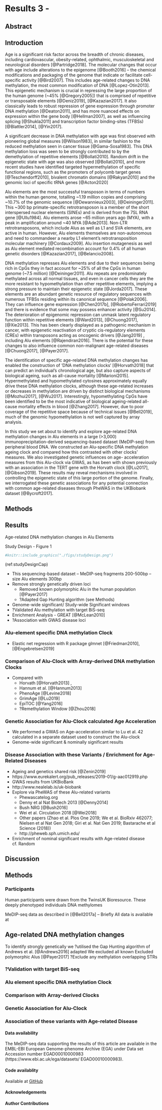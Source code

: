 # Results 3 -

## Abstract 

## Introduction {#AluIntro}

Age is a significant risk factor across the breadth of chronic diseases, including cardiovascular, obesity-related, ophthalmic, musculoskeletal and neurological disorders [@Partridge2018].
The molecular changes that occur with age include alterations to the epigenome [@Booth2016] – the chemical modifications and packaging of the genome that indicate or facilitate cell-specific activity [@Bird2007].
This includes age-related changes to DNA methylation, the most common modification of DNA [@Lopez-Otin2013].
This epigenetic mechanism is crucial in repressing the large proportion of the human genome (~45% [@Gregory2005]) that is comprised of repetitive or transposable elements [@Deniz2019], [@Kazazian2017].
It also classically leads to robust repression of gene expression through promoter DNA methylation [@Deaton2011], and has more nuanced effects on expression within the gene body [@Hellman2007], as well as influencing splicing [@Shukla2011] and transcription factor binding-sites (TFBSs) [@Blattler2014], [@Yin2017].

A significant decrease in DNA methylation with age was first observed with pioneering global measures [@Wilson1983], in similar fashion to the reduced methylation seen in cancer tissue [@Gama-Sosa1983].
This DNA methylation loss was seen to be strongly contributed to by the demethylation of repetitive elements [@Bollati2010].
Random drift in the epigenetic state with age was also observed [@Bollati2010], and more recent studies have identified targeted hypermethylation of specific functional regions, such as the promoters of polycomb target genes [@Teschendorff2010], bivalent chromatin domains [@Rakyan2010] and the genomic loci of specific tRNA genes [@Acton2020] 

Alu elements are the most successful transposon in terms of numbers within the human genome, totalling ~1.19 million copies and comprising ~10.7% of the genomic sequence [@Dewannieux2003], [@Deininger2011].
This ~300 bp primate-specific retrotransposon is a member of the short interspersed nuclear elements (SINEs) and is derived from the 7SL RNA gene [@Ullu1984].
Alu elements arose ~65 million years ago (MYA), with a peak in amplification around ~40 MYA [@Ade2013].
Non-LTR retrotransposons, which include Alus as well as L1 and SVA elements, are active in human.
However, Alu elements themselves are non-autonomous and need to commandeer a nearby L1 element’s retrotransposition molecular machinery [@Cordaux2009].
Alu insertion mutagenesis as well as Alu element mediated recombination account for 0.4% of all human genetic disorders [@Kazazian2017], [@Belancio2008].

DNA methylation represses Alu elements and due to their sequences being rich in CpGs they in fact account for ~25% of all the CpGs in human genome (~7.5 million) [@Deininger2011].
Alu repeats are predominately methylated across all normal tissues, and even in cancer cells they are the more resistant to hypomethylation than other repetitive elements, implying a strong pressure to maintain their epigenetic state [@Jorda2017].
These elements are an abundant genetic resource of regulatory sequences with
numerous TFBSs residing within its canonical sequence [@Polak2006].
They can influence gene expression [@Chen2017b], [@RobertoFerrari2019] and there is evidence that some may possess enhancer activity [@Su2014]. 
The deterioration of epigenomic repression can unmask latent regulatory function within repetitive elements [@Ward2013], [@Chuong2017], [@Xie2013].
This has been clearly displayed as a pathogenic mechanism in cancer, with epigenetic reactivation of cryptic cis-regulatory elements (CREs) within transposons acting as oncogenic drivers [@Jang2019] , including Alu elements [@Rajendiran2016].
There is the potential for these changes to also influence common non-malignant age-related diseases [@Chuong2017], [@Payer2017].

The identification of specific age-related DNA methylation changes has enabled the construction of ‘DNA methylation clocks‘ [@Horvath2018] that can predict an individual’s chronological age, but also capture aspects of biological ageing, such as all-cause mortality [@Marioni2015].
Hypermethylated and hypomethylated cytosines approximately equally drive these DNA methylation clocks, although these age-related increases or decreases in methylation are driven by distinct biological mechanisms [@Mozhui2017], [@Wu2017].
Interestingly, hypomethylating CpGs have been identified to be the most indicative of biological ageing-related all-cause mortality effects in blood [@Zhang2017].
However, due to poor coverage of the repetitive space because of technical issues [@Bell2019], much of the genomic hypomethylation is not well captured by array analysis.

In this study we set about to identify and explore age-related DNA methylation changes in Alu elements in a large (>3,000) immunoprecipitation-derived sequencing-based dataset (MeDIP-seq) from peripheral blood DNA. We constructed an Alu-specific DNA methylation ageing clock and compared how this contrasted with other clocks’ measures. We also investigated genetic influences on age- acceleration measures from this Alu-clock via GWAS, as has been with shown previously with an association in the TERT gene with the Horvath clock [@Lu2017], [@Gibson2019].
These results may reveal mechanisms involved in controlling the epigenetic state of this large portion of the genome.
Finally, we interrogated these genetic associations for any potential connection with common age-related diseases through PheWAS in the UKBiobank dataset [@Bycroft2017].

## Methods

## Results

Age-related DNA methylation changes in Alu Elements

Study Design - Figure 1

```r
#knitr::include_graphics("./figs/studyDesign.png")
```

(ref:studyDesignCap)

- This sequencing-based dataset – MeDIP-seq fragments 200-500bp – size Alu elements 300bp
- Remove strongly genetically driven loci
	- Removed known polymorphic Alu in the human population [@Payer2017]
	- ?Adapted Gap Hunting algorithm (see Methods)
- Genome-wide significant/ Study-wide Significant windows
- ?Validated Alu methylation with target BiS-seq
- Enrichment Analysis - GREAT [@McLean2010]
- ?Association with GWAS disease loci

### Alu-element specific DNA methylation Clock

- Elastic net regression with R package glmnet [@Friedman2010], [@Engebretsen2019]

### Comparison of Alu-Clock with Array-derived DNA methylation Clocks

- Compared with
	- Horvath [@Horvath2013] ,
	- Hannum et al. [@Hannum2013]
	- PhenoAge [@Levine2018]
	- GrimAge [@Lu2019]
	- EpiTOC [@Yang2016]
	- ?Remethylation Window [@Zhou2018]

### Genetic Association for Alu-Clock calculated Age Acceleration

- We performed a GWAS on Age-acceleration similar to Lu et al. 42 calculated in a separate dataset used to construct the Alu-clock
- Genome-wide significant & nominally significant results 

### Disease Association with these Variants / Enrichment for Age-Related Diseases

- Ageing and genetics shared risk [@Zenin2019]
- https://www.eurekalert.org/pub_releases/2019-01/g-aac012919.php
- GWAS results from UKBioBank
- http://www.nealelab.is/uk-biobank
- Explore via PheWAS of these Alu-related variants
	- Phewascatelog.org
	- Denny et al Nat Biotech 2013 [@Denny2014]
	- Bush NRG [@Bush2016]
	- Wei et al. Circulation 2018 [@Wei2018]
	- Other papers (Zhao et al. Plos One 2019; We et al. BioRxiv 462077; Nielsen et al Nat Gen 2018; Giri et al. Nat Gen 2019; Bastarache et al Science (2018))
	- http://pheweb.sph.umich.edu/
- Enrichment of nominal significant results with Age-related disease cf. Random

\newpage

## Discussion

\newpage

## Methods

### Participants

Human participants were drawn from the TwinsUK Bioresource. 
These deeply phenotyped individuals DNA methylomes

MeDIP-seq data as described in [@Bell2017a] – Briefly All data is available at

## Age-related DNA methylation changes

To identify strongly genetically we ?utilised the Gap Hunting algorithm of Andrews et al. [@Andrews2016] adapted
We excluded all known
Excluded polymorphic Alus [@Payer2017]
?Exclude any methylation overlapping STRs

### ?Validation with target BiS-seq

### Alu element specific DNA methylation Clock

### Comparison with Array-derived Clocks

### Genetic Association for Alu-Clock

### Association of these variants with Age-related Disease

#### Data availability

The MeDIP-seq data supporting the results of this article are available in the EMBL-EBI European Genome-phenome Archive (EGA) under Data set Accession number EGAD00010000983 (https://www.ebi.ac.uk/ega/datasets/
EGAD00010000983).

#### Code availablity

Available at [GitHub](https://github.com/richardjacton)

\newpage

#### Acknowledgements

#### Author Contributions

\newpage

